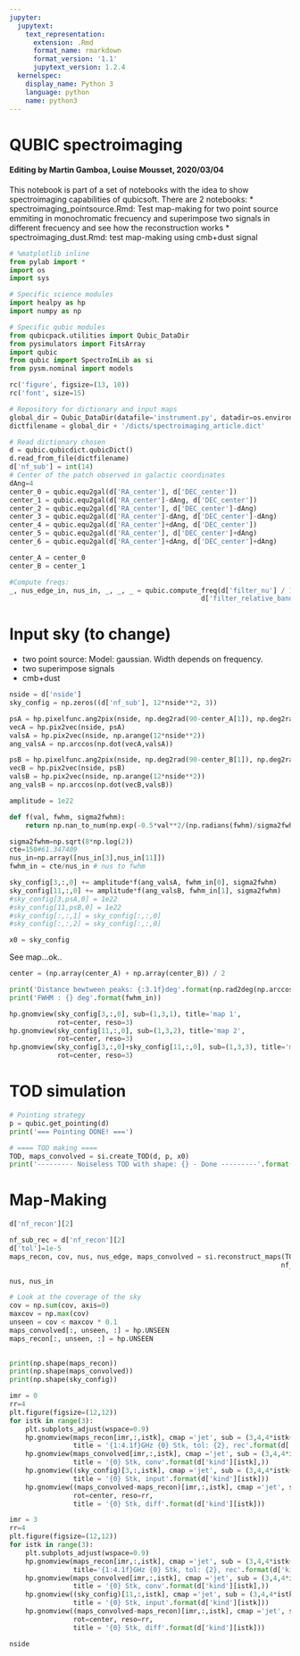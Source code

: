 ```yaml
---
jupyter:
  jupytext:
    text_representation:
      extension: .Rmd
      format_name: rmarkdown
      format_version: '1.1'
      jupytext_version: 1.2.4
  kernelspec:
    display_name: Python 3
    language: python
    name: python3
---
```


# QUBIC spectroimaging

#### Editing by Martin Gamboa, Louise Mousset, 2020/03/04

This notebook is part of a set of notebooks with the idea to show spectroimaging capabilities of qubicsoft. There are 2 notebooks:
* spectroimaging_pointsource.Rmd: Test map-making for two point source emmiting in monochromatic frecuency and superimpose two signals in different frecuency and see how the reconstruction works
* spectroimaging_dust.Rmd: test map-making using cmb+dust signal

```python
# %matplotlib inline
from pylab import *
import os
import sys

# Specific science modules
import healpy as hp
import numpy as np

# Specific qubic modules
from qubicpack.utilities import Qubic_DataDir
from pysimulators import FitsArray
import qubic
from qubic import SpectroImLib as si
from pysm.nominal import models

rc('figure', figsize=(13, 10))
rc('font', size=15)
```

```python
# Repository for dictionary and input maps
global_dir = Qubic_DataDir(datafile='instrument.py', datadir=os.environ['QUBIC_DATADIR'])
dictfilename = global_dir + '/dicts/spectroimaging_article.dict'

# Read dictionary chosen
d = qubic.qubicdict.qubicDict()
d.read_from_file(dictfilename)
d['nf_sub'] = int(14)
# Center of the patch observed in galactic coordinates
dAng=4
center_0 = qubic.equ2gal(d['RA_center'], d['DEC_center'])
center_1 = qubic.equ2gal(d['RA_center']-dAng, d['DEC_center'])
center_2 = qubic.equ2gal(d['RA_center'], d['DEC_center']-dAng)
center_3 = qubic.equ2gal(d['RA_center']-dAng, d['DEC_center']-dAng)
center_4 = qubic.equ2gal(d['RA_center']+dAng, d['DEC_center'])
center_5 = qubic.equ2gal(d['RA_center'], d['DEC_center']+dAng)
center_6 = qubic.equ2gal(d['RA_center']+dAng, d['DEC_center']+dAng)

center_A = center_0
center_B = center_1

#Compute freqs:
_, nus_edge_in, nus_in, _, _, _ = qubic.compute_freq(d['filter_nu'] / 1e9, d['nf_sub'],
                                                d['filter_relative_bandwidth'])
```

# Input sky (to change)
* two point source: Model: gaussian. Width depends on frequency.
* two superimpose signals
* cmb+dust

```python
nside = d['nside']
sky_config = np.zeros((d['nf_sub'], 12*nside**2, 3))

psA = hp.pixelfunc.ang2pix(nside, np.deg2rad(90-center_A[1]), np.deg2rad(center_A[0]))
vecA = hp.pix2vec(nside, psA)
valsA = hp.pix2vec(nside, np.arange(12*nside**2))
ang_valsA = np.arccos(np.dot(vecA,valsA))

psB = hp.pixelfunc.ang2pix(nside, np.deg2rad(90-center_B[1]), np.deg2rad(center_B[0]))
vecB = hp.pix2vec(nside, psB)
valsB = hp.pix2vec(nside, np.arange(12*nside**2))
ang_valsB = np.arccos(np.dot(vecB,valsB))

amplitude = 1e22

def f(val, fwhm, sigma2fwhm):
    return np.nan_to_num(np.exp(-0.5*val**2/(np.radians(fwhm)/sigma2fwhm)**2))

sigma2fwhm=np.sqrt(8*np.log(2))
cte=150#61.347409
nus_in=np.array([nus_in[3],nus_in[11]])
fwhm_in = cte/nus_in # nus to fwhm

sky_config[3,:,0] += amplitude*f(ang_valsA, fwhm_in[0], sigma2fwhm)
sky_config[11,:,0] += amplitude*f(ang_valsB, fwhm_in[1], sigma2fwhm)
#sky_config[3,psA,0] = 1e22
#sky_config[11,psB,0] = 1e22
#sky_config[:,:,1] = sky_config[:,:,0]
#sky_config[:,:,2] = sky_config[:,:,0]

x0 = sky_config

```

See map...ok..

```python
center = (np.array(center_A) + np.array(center_B)) / 2

print('Distance bewtween peaks: {:3.1f}deg'.format(np.rad2deg(np.arccos(np.dot(vecA,vecB)))) )
print('FWHM : {} deg'.format(fwhm_in))

hp.gnomview(sky_config[3,:,0], sub=(1,3,1), title='map 1',
            rot=center, reso=3)
hp.gnomview(sky_config[11,:,0], sub=(1,3,2), title='map 2',
            rot=center, reso=3)
hp.gnomview(sky_config[3,:,0]+sky_config[11,:,0], sub=(1,3,3), title='map 1+2',
            rot=center, reso=3)
```

# TOD simulation

```python
# Pointing strategy
p = qubic.get_pointing(d)
print('=== Pointing DONE! ===')

# ==== TOD making ====
TOD, maps_convolved = si.create_TOD(d, p, x0)
print('--------- Noiseless TOD with shape: {} - Done ---------'.format(np.shape(TOD)))
```

# Map-Making

```python
d['nf_recon'][2]
```

```python
nf_sub_rec = d['nf_recon'][2]
d['tol']=1e-5
maps_recon, cov, nus, nus_edge, maps_convolved = si.reconstruct_maps(TOD, d, p,
                                                                    nf_sub_rec, x0=x0)
```

```python
nus, nus_in
```

```python
# Look at the coverage of the sky
cov = np.sum(cov, axis=0)
maxcov = np.max(cov)
unseen = cov < maxcov * 0.1
maps_convolved[:, unseen, :] = hp.UNSEEN
maps_recon[:, unseen, :] = hp.UNSEEN
  
```

```python
print(np.shape(maps_recon))
print(np.shape(maps_convolved))
print(np.shape(sky_config))
```

```python

imr = 0
rr=4
plt.figure(figsize=(12,12))
for istk in range(3):
    plt.subplots_adjust(wspace=0.9)
    hp.gnomview(maps_recon[imr,:,istk], cmap ='jet', sub = (3,4,4*istk+1), rot=center, reso=rr, 
                title = '{1:4.1f}GHz {0} Stk, tol: {2}, rec'.format(d['kind'][istk], nus[0], d['tol']))
    hp.gnomview(maps_convolved[imr,:,istk], cmap ='jet', sub = (3,4,4*istk+2), rot=center, reso=rr, 
                title = '{0} Stk, conv'.format(d['kind'][istk],))
    hp.gnomview((sky_config)[3,:,istk], cmap ='jet', sub = (3,4,4*istk+3), rot=center, reso=rr, 
                title = '{0} Stk, input'.format(d['kind'][istk]))
    hp.gnomview((maps_convolved-maps_recon)[imr,:,istk], cmap ='jet', sub = (3,4,4*istk+4), 
                rot=center, reso=rr, 
                title = '{0} Stk, diff'.format(d['kind'][istk]))

```

```python
imr = 3
rr=4
plt.figure(figsize=(12,12))
for istk in range(3):
    plt.subplots_adjust(wspace=0.9)
    hp.gnomview(maps_recon[imr,:,istk], cmap ='jet', sub = (3,4,4*istk+1), rot=center, reso=rr, 
                title='{1:4.1f}GHz {0} Stk, tol: {2}, rec'.format(d['kind'][istk], nus[imr], d['tol']))
    hp.gnomview(maps_convolved[imr,:,istk], cmap ='jet', sub = (3,4,4*istk+2), rot=center, reso=rr, 
                title = '{0} Stk, conv'.format(d['kind'][istk],))
    hp.gnomview((sky_config)[11,:,istk], cmap ='jet', sub = (3,4,4*istk+3), rot=center, reso=rr, 
                title = '{0} Stk, input'.format(d['kind'][istk]))
    hp.gnomview((maps_convolved-maps_recon)[imr,:,istk], cmap ='jet', sub = (3,4,4*istk+4), 
                rot=center, reso=rr, 
                title = '{0} Stk, diff'.format(d['kind'][istk]))

```

```python
nside
```

```python

```

```python

```

```python

```
